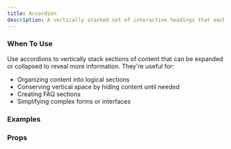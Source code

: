 ```yaml
---
title: Accordion
description: A vertically stacked set of interactive headings that each reveal a section of content.
---
```


### When To Use

Use accordions to vertically stack sections of content that can be expanded or collapsed to reveal more information. They're useful for:

- Organizing content into logical sections
- Conserving vertical space by hiding content until needed
- Creating FAQ sections
- Simplifying complex forms or interfaces

### Examples
<Preview
  lang="jsx"
  file="/accordion/__demo__/basic"
  title="Basic"
/>

<Preview
  lang="jsx"
  file="/accordion/__demo__/multiple"
  title="Multiple"
/>

<Preview
  lang="jsx"
  file="/accordion/__demo__/custom-styling"
  title="Custom Styling"
/>

### Props
<AutoTypeTable path="./components/ui/accordion.tsx" name="Accordion" />
<AutoTypeTable path="./components/ui/accordion.tsx" name="AccordionItem" />
<AutoTypeTable path="./components/ui/accordion.tsx" name="AccordionTrigger" />
<AutoTypeTable path="./components/ui/accordion.tsx" name="AccordionContent" /> 